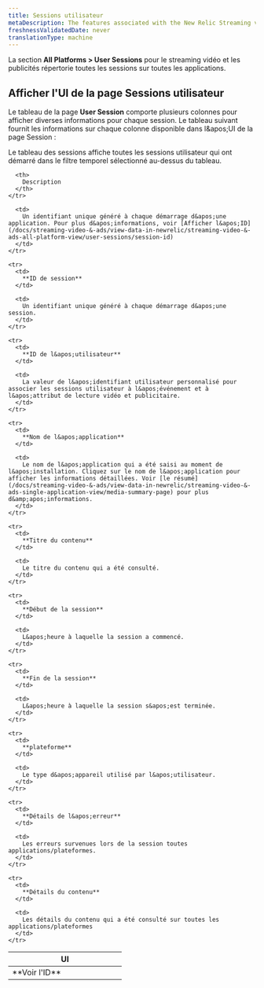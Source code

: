 ```yaml
---
title: Sessions utilisateur
metaDescription: The features associated with the New Relic Streaming video & ads.
freshnessValidatedDate: never
translationType: machine
---
```


La section **All Platforms &gt; User Sessions** pour le streaming vidéo et les publicités répertorie toutes les sessions sur toutes les applications.

## Afficher l&apos;UI de la page Sessions utilisateur

Le tableau de la page **User Session** comporte plusieurs colonnes pour afficher diverses informations pour chaque session. Le tableau suivant fournit les informations sur chaque colonne disponible dans l&amp;apos;UI de la page Session :

<Callout variant="important">
  Le tableau des sessions affiche toutes les sessions utilisateur qui ont démarré dans le filtre temporel sélectionné au-dessus du tableau.
</Callout>

<table>
  <thead>
    <tr>
      <th width="50%">
        UI
      </th>

      <th>
        Description
      </th>
    </tr>
  </thead>

  <tbody>
    <tr>
      <td>
        **Voir l&apos;ID**
      </td>

      <td>
        Un identifiant unique généré à chaque démarrage d&apos;une application. Pour plus d&apos;informations, voir [Afficher l&apos;ID](/docs/streaming-video-&-ads/view-data-in-newrelic/streaming-video-&-ads-all-platform-view/user-sessions/session-id)
      </td>
    </tr>

    <tr>
      <td>
        **ID de session**
      </td>

      <td>
        Un identifiant unique généré à chaque démarrage d&apos;une session.
      </td>
    </tr>

    <tr>
      <td>
        **ID de l&apos;utilisateur**
      </td>

      <td>
        La valeur de l&apos;identifiant utilisateur personnalisé pour associer les sessions utilisateur à l&apos;événement et à l&apos;attribut de lecture vidéo et publicitaire.
      </td>
    </tr>

    <tr>
      <td>
        **Nom de l&apos;application**
      </td>

      <td>
        Le nom de l&apos;application qui a été saisi au moment de l&apos;installation. Cliquez sur le nom de l&apos;application pour afficher les informations détaillées. Voir [le résumé](/docs/streaming-video-&-ads/view-data-in-newrelic/streaming-video-&-ads-single-application-view/media-summary-page) pour plus d&amp;apos;informations.
      </td>
    </tr>

    <tr>
      <td>
        **Titre du contenu**
      </td>

      <td>
        Le titre du contenu qui a été consulté.
      </td>
    </tr>

    <tr>
      <td>
        **Début de la session**
      </td>

      <td>
        L&apos;heure à laquelle la session a commencé.
      </td>
    </tr>

    <tr>
      <td>
        **Fin de la session**
      </td>

      <td>
        L&apos;heure à laquelle la session s&apos;est terminée.
      </td>
    </tr>

    <tr>
      <td>
        **plateforme**
      </td>

      <td>
        Le type d&apos;appareil utilisé par l&apos;utilisateur.
      </td>
    </tr>

    <tr>
      <td>
        **Détails de l&apos;erreur**
      </td>

      <td>
        Les erreurs survenues lors de la session toutes applications/plateformes.
      </td>
    </tr>

    <tr>
      <td>
        **Détails du contenu**
      </td>

      <td>
        Les détails du contenu qui a été consulté sur toutes les applications/plateformes
      </td>
    </tr>
  </tbody>
</table>